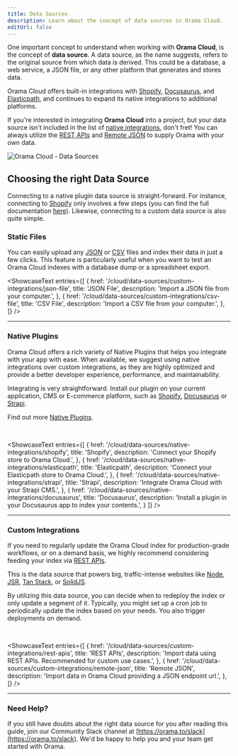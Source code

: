 ```yaml
---
title: Data Sources
description: Learn about the concept of data sources in Orama Cloud.
editUrl: false
---
```


One important concept to understand when working with **Orama Cloud**, is the concept of **data source**. A data source, as the name suggests, refers to the original source from which data is derived. This could be a database, a web service, a JSON file, or any other platform that generates and stores data.

Orama Cloud offers built-in integrations with [Shopify](/cloud/data-sources/native-integrations/shopify), [Docusaurus](/cloud/data-sources/native-integrations/docusaurus), and [Elasticpath](/cloud/data-sources/native-integrations/elasticpath), and continues to expand its native integrations to additional platforms.

If you're interested in integrating **Orama Cloud** into a project, but your data source isn't included in the list of [native integrations](/cloud/data-sources/native-integrations/), don't fret! You can always utilize the [REST APIs](/cloud/data-sources/custom-integrations/rest-apis) and [Remote JSON](/cloud/data-sources/custom-integrations/remote-json) to supply Orama with your own data.

<div class="text-center py-4">
  <img src="https://placehold.co/800x500" alt="Orama Cloud - Data Sources" class="rounded-xl" />
</div>

## Choosing the right Data Source

Connecting to a native plugin data source is straight-forward. For instance, connecting to [Shopify](/cloud/data-sources/native-integrations/shopify) only involves a few steps (you can find the full documentation [here](/cloud/data-sources/native-integrations/shopify)). Likewise, connecting to a custom data source is also quite simple.

### Static Files

You can easily upload any [JSON](/cloud/data-sources/custom-integrations/json-file) or [CSV](/cloud/data-sources/custom-integrations/csv-file) files and index their data in just a few clicks. This feature is particularly useful when you want to test an Orama Cloud indexes with a database dump or a spreadsheet export.

<ShowcaseText
  entries={[
    {
      href: '/cloud/data-sources/custom-integrations/json-file',
      title: 'JSON File',
      description: 'Import a JSON file from your computer.',
    },
    {
      href: '/cloud/data-sources/custom-integrations/csv-file',
      title: 'CSV File',
      description: 'Import a CSV file from your computer.',
    },
  ]}
/>

<hr />


### Native Plugins

Orama Cloud offers a rich variety of Native Plugins that helps you integrate with your app with ease. When available, we suggest using native integrations over custom integrations, as they are highly optimized and provide a better developer experience, performance, and maintainability.

Integrating is very straightforward. Install our plugin on your current application, CMS or E-commerce platform, such as [Shopify](/cloud/data-sources/native-integrations/shopify), [Docusaurus](/cloud/data-sources/native-integrations/docusaurus) or [Strapi](/cloud/data-sources/native-integrations/docusaurus).

Find out more [Native Plugins](/cloud/data-sources/native-integrations/).

<br />

<ShowcaseText
  entries={[
    {
      href: '/cloud/data-sources/native-integrations/shopify',
      title: 'Shopify',
      description: 'Connect your Shopify store to Orama Cloud.',
    },
    {
      href: '/cloud/data-sources/native-integrations/elasticpath',
      title: 'Elasticpath',
      description: 'Connect your Elasticpath store to Orama Cloud.',
    },
    {
      href: '/cloud/data-sources/native-integrations/strapi',
      title: 'Strapi',
      description: 'Integrate Orama Cloud with your Strapi CMS.',
    },
    {
      href: '/cloud/data-sources/native-integrations/docusaurus',
      title: 'Docusaurus',
      description: 'Install a plugin in your Docusaurus app to index your contents.',
    }
  ]}
/>

<hr />

### Custom Integrations

If you need to regularly update the Orama Cloud index for production-grade workflows, or on a demand basis, we highly recommend considering feeding your index via [REST APIs](/cloud/data-sources/custom-integrations/rest-apis).

This is the data source that powers big, traffic-intense websites like [Node](https://nodejs.org), [JSR](https://jsr.io), [Tan Stack](https://tanstack.com), or [SolidJS](https://docs.solidjs.com).

By utilizing this data source, you can decide when to redeploy the index or only update a segment of it. Typically, you might set up a cron job to periodically update the index based on your needs. You also trigger deployments on demand.

<br />

<ShowcaseText
  entries={[
    {
      href: '/cloud/data-sources/custom-integrations/rest-apis',
      title: 'REST APIs',
      description: 'Import data using REST APIs. Recommended for custom use cases.',
    },
    {
      href: '/cloud/data-sources/custom-integrations/remote-json',
      title: 'Remote JSON',
      description: 'Import data in Orama Cloud providing a JSON endpoint url.',
    },
  ]}
/>

<hr />

### Need Help?

If you still have doubts about the right data source for you after reading this guide, join our Community Slack channel at [https://orama.to/slack](https://orama.to/slack). We'd be happy to help you and your team get started with Orama.

